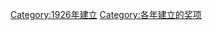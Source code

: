 {{cat topic in year| topic=建立的奖项|year=1926}}
[[Category:1926年建立|Category:1926年建立]]
[[Category:各年建立的奖项|Category:各年建立的奖项]]